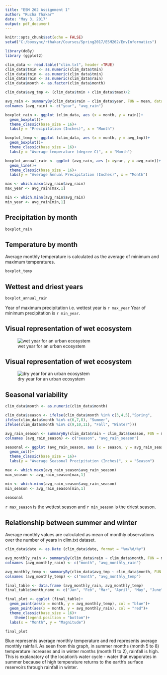 ```yaml
---
title: "ESM 262 Assignment 1"
author: "Rucha Thakar"
date: "May 3, 2017"
output: pdf_document
---
```



```r
knitr::opts_chunk$set(echo = FALSE)
setwd("C:/boxsync/rthakar/Courses/Spring2017/ESM262/EnvInformatics")

library(doBy)
library (ggplot2)

clim_data <- read.table("clim.txt", header =TRUE)
clim_data$tmin <- as.numeric(clim_data$tmin)
clim_data$tmin <- as.numeric(clim_data$tmin)
clim_data$rain <- as.numeric(clim_data$rain)
clim_data$month <- as.factor(clim_data$month)

clim_data$avg_tmp <- (clim_data$tmin + clim_data$tmax)/2

avg_rain <- summaryBy(clim_data$rain ~ clim_data$year, FUN = mean, data = clim_data)
colnames (avg_rain) <- c("year", "avg_rain")

boxplot_rain <- ggplot (clim_data, aes (x = month, y = rain))+
  geom_boxplot()+
  theme_classic(base_size = 16)+
  labs(y = "Precipitation (Inches)", x = "Month")

boxplot_temp <- ggplot (clim_data, aes (x = month, y = avg_tmp))+
  geom_boxplot()+
  theme_classic(base_size = 16)+
  labs(y = "Average temperature (degree C)", x = "Month")

boxplot_annual_rain <- ggplot (avg_rain, aes (x =year, y = avg_rain))+
  geom_line()+
  theme_classic(base_size = 16)+
  labs(y = "Average Annual Precipitation (Inches)", x = "Month")

max <- which.maxn(avg_rain$avg_rain)
max_year <- avg_rain[max,1]

min <- which.minn(avg_rain$avg_rain)
min_year <- avg_rain[min,1]
```

## Precipitation by month

```r
boxplot_rain
```

## Temperature by month
Average monthly temperature is calculated as the average of minimum and maximum temperatures.
```r
boxplot_temp
```

## Wettest and driest years

```r
boxplot_annual_rain
```

Year of maximum precipitation i.e. wettest year is `r max_year` Year of minimum precipitation is `r min_year`.

## Visual representation of wet ecosystem

![wet year for an urban ecosystem](flood.jpg)

## Visual representation of wet ecosystem

![dry year for an urban ecosystem](drought.jpg)

## Seasonal variability

```r
clim_data$month <- as.numeric(clim_data$month)

clim_data$season <- ifelse(clim_data$month %in% c(3,4,5),"Spring",
ifelse(clim_data$month %in% c(6,7,8), "Summer",
ifelse(clim_data$month %in% c(9,10,11), "Fall", "Winter")))

avg_rain_season <- summaryBy(clim_data$rain ~ clim_data$season, FUN = mean, data = clim_data)
colnames (avg_rain_season) <- c("season", "avg_rain_season")

seasonal <- ggplot (avg_rain_season, aes (x = season, y = avg_rain_season))+
  geom_col()+
  theme_classic(base_size = 16)+
  labs(y = "Average Seasonal Precipitation (Inches)", x = "Season")

max <- which.maxn(avg_rain_season$avg_rain_season)
max_season <- avg_rain_season[max,1]

min <- which.minn(avg_rain_season$avg_rain_season)
min_season <- avg_rain_season[min,1]
```

```r
seasonal
```

`r max_season` is the wettest season and `r min_season` is the driest season.

## Relationship between summer and winter

Average monthly values are calculated as mean of monthly observations over the number of years in clim.txt dataset.

```r
clim_data$date <- as.Date (clim_data$date, format = "%m/%d/%y")

avg_monthly_rain <- summaryBy(clim_data$rain ~ clim_data$month, FUN = mean, data = clim_data)
colnames (avg_monthly_rain) <- c("month", "avg_monthly_rain")

avg_monthly_temp <- summaryBy(clim_data$avg_tmp ~ clim_data$month, FUN = mean, data = clim_data)
colnames (avg_monthly_temp) <- c("month", "avg_monthly_temp")

final_table <- data.frame (avg_monthly_rain, avg_monthly_temp)
final_table$month_name <- c("Jan", "Feb", "Mar", "April", "May", "June", "July", "Aug", "Sept", "Oct", "Nov", "Dec")

final_plot <- ggplot (final_table)+
  geom_point(aes(x = month, y = avg_monthly_temp), col = "blue")+
  geom_point(aes(x = month, y = avg_monthly_rain), col = "red")+
  theme_classic(base_size = 16)+
    theme(legend.position = "bottom")+
  labs(x = "Month", y = "Magnitude")

```

```r
final_plot
```
Blue represents average monthly temperature and red represents average monthly rainfall. As seen from this graph, in summer months (month 5 to 8) temperature increases and in winter months (month 11 to 2), rainfall is high. This is explanatory of the location's water cycle  - water that evaporates in summer because of high temperature returns to the earth's surface reservoirs through rainfall in winter.

